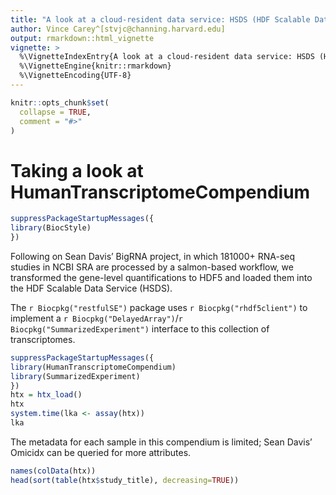 ```yaml
---
title: "A look at a cloud-resident data service: HSDS (HDF Scalable Data Service)"
author: Vince Carey^[stvjc@channing.harvard.edu]
output: rmarkdown::html_vignette
vignette: >
  %\VignetteIndexEntry{A look at a cloud-resident data service: HSDS (HDF Scalable Data Service)}
  %\VignetteEngine{knitr::rmarkdown}
  %\VignetteEncoding{UTF-8}
---
```


```r
knitr::opts_chunk$set(
  collapse = TRUE,
  comment = "#>"
)
```

# Taking a look at HumanTranscriptomeCompendium
```r
suppressPackageStartupMessages({
library(BiocStyle)
})
```

Following on Sean Davis' BigRNA project, in which 181000+ RNA-seq
studies in NCBI SRA are processed by a salmon-based workflow,
we transformed the gene-level quantifications to HDF5 and
loaded them into the HDF Scalable Data Service (HSDS).

The `r Biocpkg("restfulSE")` package uses `r Biocpkg("rhdf5client")` to implement a
`r Biocpkg("DelayedArray")`/`r Biocpkg("SummarizedExperiment")` interface to this collection
of transcriptomes.

```r
suppressPackageStartupMessages({
library(HumanTranscriptomeCompendium)
library(SummarizedExperiment)
})
htx = htx_load()
htx
system.time(lka <- assay(htx))
lka
```

The metadata for each sample in this
compendium is limited; Sean Davis' Omicidx
can be queried for more attributes.
```r
names(colData(htx))
head(sort(table(htx$study_title), decreasing=TRUE))
```

